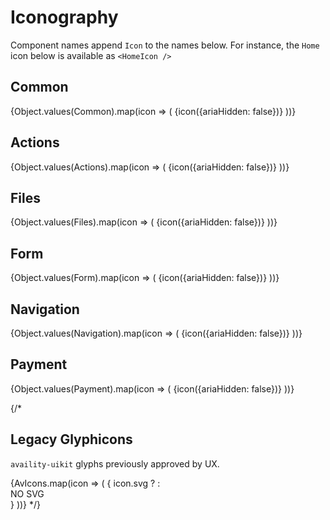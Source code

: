 
<Meta title="Components/Icon/Iconography" />

# Iconography

Component names append `Icon` to the names below. For instance, the `Home` icon below is available as `<HomeIcon />`

## Common

<IconGallery>
  {Object.values(Common).map(icon => (
    <IconItem key={icon.displayName} name={icon.displayName?.substring(0, icon.displayName?.length - 4)}>
      {icon({ariaHidden: false})}
    </IconItem>
  ))}
</IconGallery>

## Actions

<IconGallery>
  {Object.values(Actions).map(icon => (
    <IconItem key={icon.displayName} name={icon.displayName?.substring(0, icon.displayName?.length - 4)}>
      {icon({ariaHidden: false})}
    </IconItem>
  ))}
</IconGallery>

## Files

<IconGallery>
  {Object.values(Files).map(icon => (
    <IconItem key={icon.displayName} name={icon.displayName?.substring(0, icon.displayName?.length - 4)}>
      {icon({ariaHidden: false})}
    </IconItem>
  ))}
</IconGallery>

## Form

<IconGallery>
  {Object.values(Form).map(icon => (
    <IconItem key={icon.displayName} name={icon.displayName?.substring(0, icon.displayName?.length - 4)}>
      {icon({ariaHidden: false})}
    </IconItem>
  ))}
</IconGallery>

## Navigation

<IconGallery>
  {Object.values(Navigation).map(icon => (
    <IconItem key={icon.displayName} name={icon.displayName?.substring(0, icon.displayName?.length - 4)}>
      {icon({ariaHidden: false})}
    </IconItem>
  ))}
</IconGallery>

## Payment

<IconGallery>
  {Object.values(Payment).map(icon => (
    <IconItem key={icon.displayName} name={icon.displayName?.substring(0, icon.displayName?.length - 4)}>
      {icon({ariaHidden: false})}
    </IconItem>
  ))}
</IconGallery>

{/*
## Legacy Glyphicons

`availity-uikit` glyphs previously approved by UX.

<IconGallery>
  {AvIcons.map(icon => (
    <IconItem key={icon.uid} name={icon.css}>
      { icon.svg ?
        <SvgIcon viewBox={`0 0 ${icon.svg?.width || '1000'} 1000`}>
          <path d={`${icon.svg?.path}`}/>
        </SvgIcon>
        :
        <div>NO SVG</div>
      }
    </IconItem>
  ))}
</IconGallery>
*/}

